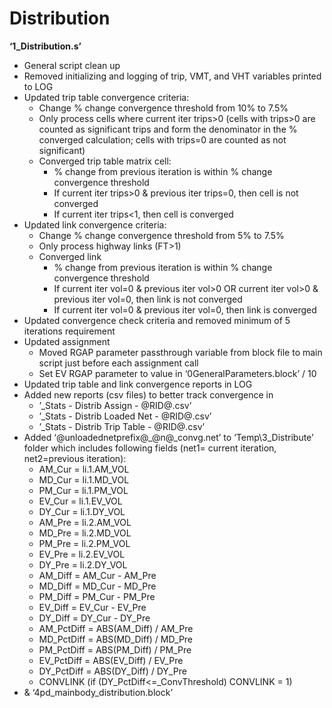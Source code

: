 # Distribution

**'1_Distribution.s'**

 - General script clean up
 - Removed initializing and logging of trip, VMT, and VHT variables printed to LOG
 - Updated trip table convergence criteria:
    - Change % change convergence threshold from 10% to 7.5%
    - Only process cells where current iter trips>0 (cells with trips>0 are counted as significant trips and form the denominator in the % converged calculation; cells with trips=0 are counted as not significant)
    - Converged trip table matrix cell:
        - % change from previous iteration is within % change convergence threshold
        - If current iter trips>0 & previous iter trips=0, then cell is not converged
        - If current iter trips<1, then cell is converged
 - Updated link convergence criteria:
    - Change % change convergence threshold from 5% to 7.5%
    - Only process highway links (FT>1)
    - Converged link
        - % change from previous iteration is within % change convergence threshold
        - If current iter vol=0 & previous iter vol>0 OR current iter vol>0 & previous iter vol=0, then link is not converged
        - If current iter vol=0 & previous iter vol=0, then link is converged
 - Updated convergence check criteria and removed minimum of 5 iterations requirement
 - Updated assignment
    - Moved RGAP parameter passthrough variable from block file to main script just before each assignment call
    - Set EV RGAP parameter to value in ‘0GeneralParameters.block’ / 10
 - Updated trip table and link convergence reports in LOG
 - Added new reports (csv files) to better track convergence in 
    - '_Stats - Distrib Assign - @RID@.csv'
    - '_Stats - Distrib Loaded Net - @RID@.csv'
    - '_Stats - Distrib Trip Table - @RID@.csv'
 - Added ‘@unloadednetprefix@_@n@_convg.net' to ‘Temp\3_Distribute’ folder which includes following fields (net1= current iteration, net2=previous iteration):
    - AM_Cur = li.1.AM_VOL
    - MD_Cur = li.1.MD_VOL
    - PM_Cur = li.1.PM_VOL
    - EV_Cur = li.1.EV_VOL
    - DY_Cur = li.1.DY_VOL
    - AM_Pre = li.2.AM_VOL
    - MD_Pre = li.2.MD_VOL
    - PM_Pre = li.2.PM_VOL
    - EV_Pre = li.2.EV_VOL
    - DY_Pre = li.2.DY_VOL
    - AM_Diff = AM_Cur - AM_Pre
    - MD_Diff = MD_Cur - MD_Pre
    - PM_Diff = PM_Cur - PM_Pre
    - EV_Diff = EV_Cur - EV_Pre
    - DY_Diff = DY_Cur - DY_Pre
    - AM_PctDiff = ABS(AM_Diff) / AM_Pre
    - MD_PctDiff = ABS(MD_Diff) / MD_Pre
    - PM_PctDiff = ABS(PM_Diff) / PM_Pre
    - EV_PctDiff = ABS(EV_Diff) / EV_Pre
    - DY_PctDiff = ABS(DY_Diff) / DY_Pre
    - CONVLINK (if (DY_PctDiff<=_ConvThreshold)  CONVLINK = 1)
 - & '4pd_mainbody_distribution.block'